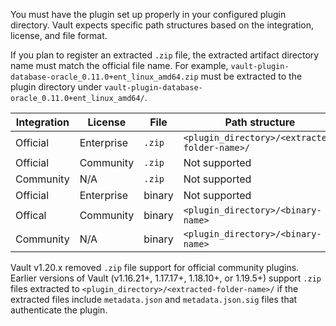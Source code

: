 You must have the plugin set up properly in your configured plugin directory.
Vault expects specific path structures based on the integration, license, and
file format.

If you plan to register an extracted `.zip` file, the extracted artifact directory name must match the
official file name. For example,
`vault-plugin-database-oracle_0.11.0+ent_linux_amd64.zip` must be extracted to the
plugin directory under `vault-plugin-database-oracle_0.11.0+ent_linux_amd64/`.

Integration | License    | File   | Path structure
----------- | ---------- | ------ | --------------
Official    | Enterprise | `.zip` | `<plugin_directory>/<extracted-folder-name>/`
Official    | Community  | `.zip` | Not supported
Community   | N/A        | `.zip` | Not supported
Official    | Enterprise | binary | Not supported
Offical     | Community  | binary | `<plugin_directory>/<binary-name>`
Community   | N/A        | binary | `<plugin_directory>/<binary-name>`

<Note title="Deprecated .zip file support">

Vault v1.20.x removed `.zip` file support for official community plugins.
Earlier versions of Vault (v1.16.21+, 1.17.17+, 1.18.10+, or 1.19.5+) support
`.zip` files extracted to `<plugin_directory>/<extracted-folder-name>/` if the
extracted files include  `metadata.json` and `metadata.json.sig` files that
authenticate the plugin.

</Note>
